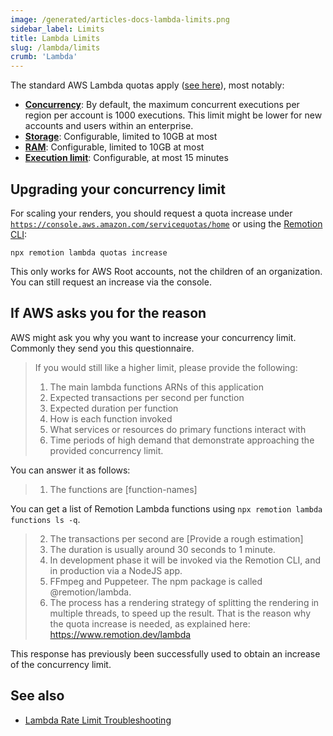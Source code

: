 ```yaml
---
image: /generated/articles-docs-lambda-limits.png
sidebar_label: Limits
title: Lambda Limits
slug: /lambda/limits
crumb: 'Lambda'
---
```


The standard AWS Lambda quotas apply ([see here](https://docs.aws.amazon.com/lambda/latest/dg/gettingstarted-limits.html)), most notably:

- [**Concurrency**](/docs/lambda/concurrency): By default, the maximum concurrent executions per region per account is 1000 executions. This limit might be lower for new accounts and users within an enterprise.
- [**Storage**](/docs/lambda/disk-size): Configurable, limited to 10GB at most
- [**RAM**](/docs/lambda/runtime#memory-size): Configurable, limited to 10GB at most
- [**Execution limit**](/docs/lambda/runtime#timeout): Configurable, at most 15 minutes

## Upgrading your concurrency limit

For scaling your renders, you should request a quota increase under [`https://console.aws.amazon.com/servicequotas/home`](https://console.aws.amazon.com/servicequotas/home) or using the [Remotion CLI](/docs/lambda/cli/quotas):

```
npx remotion lambda quotas increase
```

This only works for AWS Root accounts, not the children of an organization. You can still request an increase via the console.

## If AWS asks you for the reason

AWS might ask you why you want to increase your concurrency limit. Commonly they send you this questionnaire.

> If you would still like a higher limit, please provide the following:
>
> 1.  The main lambda functions ARNs of this application
> 2.  Expected transactions per second per function
> 3.  Expected duration per function
> 4.  How is each function invoked
> 5.  What services or resources do primary functions interact with
> 6.  Time periods of high demand that demonstrate approaching the provided concurrency limit.

You can answer it as follows:

> 1. The functions are \[function-names\]

You can get a list of Remotion Lambda functions using `npx remotion lambda functions ls -q`.

> 2. The transactions per second are [Provide a rough estimation]
> 3. The duration is usually around 30 seconds to 1 minute.
> 4. In development phase it will be invoked via the Remotion CLI, and in production via a NodeJS app.
> 5. FFmpeg and Puppeteer. The npm package is called @remotion/lambda.
> 6. The process has a rendering strategy of splitting the rendering in multiple threads, to speed up the result. That is the reason why the quota increase is needed, as explained here: https://www.remotion.dev/lambda

This response has previously been successfully used to obtain an increase of the concurrency limit.

## See also

- [Lambda Rate Limit Troubleshooting](/docs/lambda/troubleshooting/rate-limit)
